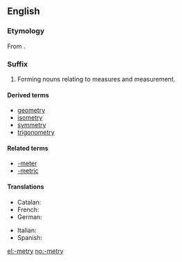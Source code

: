 ==English==

===Etymology===
From {{suffix|-meter|y|lang=en}}.

===Suffix===
{{en-suffix|sort=metry}}

# Forming nouns relating to measures and measurement.

====Derived terms====
{{suffixsee|en}}
* [[geometry]]
* [[isometry]]
* [[symmetry]]
* [[trigonometry]]

====Related terms====
* [[-meter]]
* [[-metric]]

====Translations====
{{trans-top|forming nouns relating to measures and measurement}}
* Catalan: {{t-|ca|-metria|f}}
* French: {{t+|fr|-métrie|f}}
* German: {{t-|de|-metrie}}
{{trans-mid}}
* Italian: {{t-|it|-metria|f}}
* Spanish: {{t-|es|-metría|f}}
{{trans-bottom}}

[[el:-metry]]
[[no:-metry]]